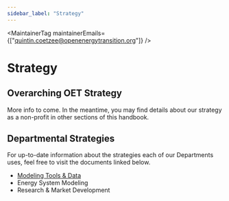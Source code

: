 ```yaml
---
sidebar_label: "Strategy"
---
```



<MaintainerTag maintainerEmails={["quintin.coetzee@openenergytransition.org"]} />

# Strategy

<ControlledDocBanner />

## Overarching OET Strategy

More info to come. In the meantime, you may find details about our strategy as a non-profit in other sections of this handbook.

## Departmental Strategies

For up-to-date information about the strategies each of our Departments uses, feel free to visit the documents linked below.

- [Modeling Tools & Data](https://docs.google.com/document/d/1PjV4-ORTv21e3lI5i7axwgANm2FZUhCvbXK5W7WhpE4/edit?usp=sharing)
- Energy System Modeling
- Research & Market Development
